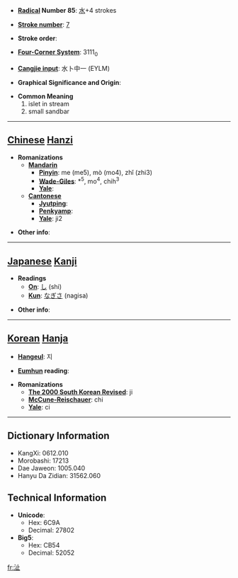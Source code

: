* '''[[Wiktionary:Chinese radical index| Radical]] Number 85''': [[Wiktionary:Chinese radical index 水|水]]+4 strokes

* '''[[Wiktionary:Chinese total strokes index|Stroke number]]''': [[Wiktionary:Chinese total strokes index 7|7]]

* '''Stroke order''': 

* '''[[Wiktionary:Chinese four corner index|Four-Corner System]]''': 3111<sub>0</sub>

* '''[[Wiktionary:Chinese Cangjie index|Cangjie input]]''': 水卜中一 (EYLM)

* '''Graphical Significance and Origin''': 

* '''Common Meaning'''
*#islet in stream
*# small sandbar


----

== [[Chinese]] [[Hanzi]] ==

* '''Romanizations'''
** '''[[Mandarin]]'''
*** '''[[Pinyin]]''': me (me5), mò (mo4), zhǐ (zhi3)
*** '''[[Wade-Giles]]''': *<sup>5</sup>, mo<sup>4</sup>, chih<sup>3</sup>
*** '''[[Yale]]''': 
** '''[[Cantonese]]'''
*** '''[[Jyutping]]''':
*** '''[[Penkyamp]]''': 
*** '''[[Yale]]''': ji2

* '''Other info''': 

----

== [[Japanese]] [[Kanji]] ==

* '''Readings'''
** '''[[On]]''': [[し]] (shi)
** '''[[Kun]]''': [[なぎさ]] (nagisa)

* '''Other info''':  

----

== [[Korean]] [[Hanja]] ==

* '''[[Hangeul]]''': 지

* '''[[Eumhun]] reading''': 

* '''Romanizations'''
** '''[[The 2000 South Korean Revised Romanization|The 2000 South Korean Revised]]''': ji
** '''[[McCune-Reischauer]]''': chi
** '''[[Yale]]''': ci

----

== Dictionary Information ==

* KangXi: 0612.010
* Morobashi: 17213
* Dae Jaweon: 1005.040
* Hanyu Da Zidian: 31562.060

== Technical Information ==

* '''Unicode''':
** Hex: 6C9A
** Decimal: 27802
* '''Big5''':
** Hex: CB54
** Decimal: 52052

[[fr:沚]]